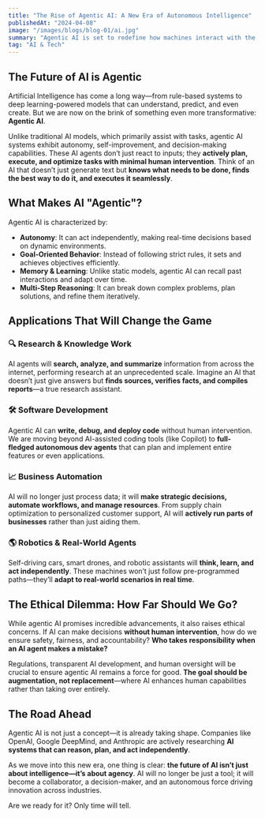 ```yaml
---
title: "The Rise of Agentic AI: A New Era of Autonomous Intelligence"
publishedAt: "2024-04-08"
image: "/images/blogs/blog-01/ai.jpg"
summary: "Agentic AI is set to redefine how machines interact with the world, moving beyond simple automation into intelligent, goal-driven decision-making."
tag: "AI & Tech"
---
```


## The Future of AI is Agentic

Artificial Intelligence has come a long way—from rule-based systems to deep learning-powered models that can understand, predict, and even create. But we are now on the brink of something even more transformative: **Agentic AI**.

Unlike traditional AI models, which primarily assist with tasks, agentic AI systems exhibit autonomy, self-improvement, and decision-making capabilities. These AI agents don’t just react to inputs; they **actively plan, execute, and optimize tasks with minimal human intervention**. Think of an AI that doesn’t just generate text but **knows what needs to be done, finds the best way to do it, and executes it seamlessly**.

## What Makes AI "Agentic"?

Agentic AI is characterized by:
- **Autonomy**: It can act independently, making real-time decisions based on dynamic environments.
- **Goal-Oriented Behavior**: Instead of following strict rules, it sets and achieves objectives efficiently.
- **Memory & Learning**: Unlike static models, agentic AI can recall past interactions and adapt over time.
- **Multi-Step Reasoning**: It can break down complex problems, plan solutions, and refine them iteratively.

## Applications That Will Change the Game

### 🔍 Research & Knowledge Work
AI agents will **search, analyze, and summarize** information from across the internet, performing research at an unprecedented scale. Imagine an AI that doesn’t just give answers but **finds sources, verifies facts, and compiles reports**—a true research assistant.

### 🛠️ Software Development
Agentic AI can **write, debug, and deploy code** without human intervention. We are moving beyond AI-assisted coding tools (like Copilot) to **full-fledged autonomous dev agents** that can plan and implement entire features or even applications.

### 📈 Business Automation
AI will no longer just process data; it will **make strategic decisions, automate workflows, and manage resources**. From supply chain optimization to personalized customer support, AI will **actively run parts of businesses** rather than just aiding them.

### 🌎 Robotics & Real-World Agents
Self-driving cars, smart drones, and robotic assistants will **think, learn, and act independently**. These machines won’t just follow pre-programmed paths—they’ll **adapt to real-world scenarios in real time**.

## The Ethical Dilemma: How Far Should We Go?

While agentic AI promises incredible advancements, it also raises ethical concerns. If AI can make decisions **without human intervention**, how do we ensure safety, fairness, and accountability? **Who takes responsibility when an AI agent makes a mistake?**

Regulations, transparent AI development, and human oversight will be crucial to ensure agentic AI remains a force for good. **The goal should be augmentation, not replacement**—where AI enhances human capabilities rather than taking over entirely.

## The Road Ahead

Agentic AI is not just a concept—it is already taking shape. Companies like OpenAI, Google DeepMind, and Anthropic are actively researching **AI systems that can reason, plan, and act independently**.

As we move into this new era, one thing is clear: **the future of AI isn’t just about intelligence—it’s about agency**. AI will no longer be just a tool; it will become a collaborator, a decision-maker, and an autonomous force driving innovation across industries.

Are we ready for it? Only time will tell.

